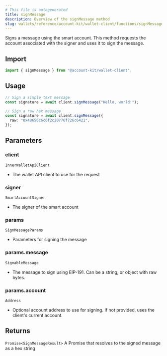 ```yaml
---
# This file is autogenerated
title: signMessage
description: Overview of the signMessage method
slug: wallets/reference/account-kit/wallet-client/functions/signMessage
---
```


Signs a message using the smart account.
This method requests the account associated with the signer and uses it to sign the message.

## Import

```ts
import { signMessage } from "@account-kit/wallet-client";
```

## Usage

```ts
// Sign a simple text message
const signature = await client.signMessage("Hello, world!");

// Sign a raw hex message
const signature = await client.signMessage({
  raw: "0x48656c6c6f2c20776f726c6421",
});
```

## Parameters

### client

`InnerWalletApiClient`

- The wallet API client to use for the request

### signer

`SmartAccountSigner`

- The signer of the smart account

### params

`SignMessageParams`

- Parameters for signing the message

### params.message

`SignableMessage`

- The message to sign using EIP-191. Can be a string, or object with raw bytes.

### params.account

`Address`

- Optional account address to use for signing. If not provided, uses the client's current account.

## Returns

`Promise<SignMessageResult>`
A Promise that resolves to the signed message as a hex string
